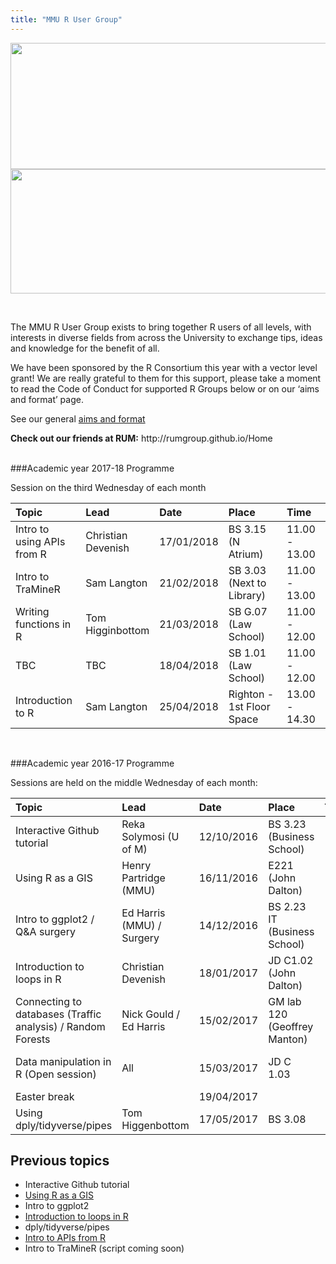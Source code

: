 ```yaml
---
title: "MMU R User Group"
---
```


<img src="img/Manchester_Met_University_Horizonal_black_logo.png" width="528" height="202"/>
<img src="img/RConsortium_Horizontal_Pantone.png" width="881" height="199"/>


<br>


The MMU R User Group exists to bring together R users of all levels, with interests in diverse fields from across the University to exchange tips, ideas and knowledge for the benefit of all.

We have been sponsored by the R Consortium this year with a vector level grant! We are really grateful to them for this support, please take a moment to read the Code of Conduct for supported R Groups below or on our 'aims and format' page.

[R Consortium Code of Conduct]: https://wiki.r-consortium.org/view/R_Consortium_and_the_R_Community_Code_of_Conduct

See our general [aims and format]

[aims and format]: https://mmu-r-user-group.github.io/statement.html


**Check out our friends at RUM:** http://rumgroup.github.io/Home
<br><br>


###Academic year 2017-18 Programme

Session on the third Wednesday of each month

| Topic           | Lead          | Date       | Place         | Time     |
| :-------------- |:--------------| :--------- | :-------------|:---------|
| Intro to using APIs from R | Christian Devenish | 17/01/2018 | BS 3.15 (N Atrium)| 11.00 - 13.00|
| Intro to TraMineR | Sam Langton | 21/02/2018 | SB 3.03 (Next to Library) | 11.00 - 13.00|
| Writing functions in R | Tom Higginbottom | 21/03/2018| SB G.07 (Law School)| 11.00 - 12.00 |
| TBC  | TBC | 18/04/2018 | SB 1.01 (Law School) | 11.00 - 12.00 |
| Introduction to R  | Sam Langton | 25/04/2018 | Righton - 1st Floor Space | 13.00 - 14.30 |

<br>

###Academic year 2016-17 Programme

Sessions are held on the middle Wednesday of each month: 


| Topic           | Lead          | Date       | Place         | Time     |
| :-------------- |:--------------| :--------- | :-------------|:---------|
| Interactive Github tutorial   | Reka Solymosi (U of M)  | 12/10/2016 | BS 3.23 (Business School) |12.00 - 13.00 |
| Using R as a GIS              | Henry Partridge (MMU)   | 16/11/2016 |   E221 (John Dalton)      |12.00 - 13.00|
| Intro to ggplot2 / Q&A surgery| Ed Harris (MMU) / Surgery  |14/12/2016| BS 2.23 IT  (Business School) |12.00 - 13.00 |
|  Introduction to loops in R   | Christian Devenish      | 18/01/2017 | JD C1.02 (John Dalton)    |11.00 - 13.00|        
|  Connecting to databases (Traffic analysis) / Random Forests | Nick Gould / Ed Harris  | 15/02/2017| GM lab 120 (Geoffrey Manton) | 11.00 - 13.00|
|  Data manipulation in R (Open session) | All  | 15/03/2017| JD C 1.03 | 11.00 - 13.00 |
|  Easter break |   | 19/04/2017| | |
|  Using dply/tidyverse/pipes | Tom Higgenbottom | 17/05/2017| BS 3.08 | 12.00-14.00 |



## Previous topics

* Interactive Github tutorial  
* [Using R as a GIS](https://github.com/rcatlord/tutorials/blob/master/GIS/GIS.md)  
* Intro to ggplot2  
* [Introduction to loops in R ](https://github.com/Cdevenish/Teaching/blob/master/IntroR/Intro_loops.r )  
* dply/tidyverse/pipes
* [Intro to APIs from R](https://github.com/Cdevenish/R-Material/tree/master/R%20Group/API)
* Intro to TraMineR (script coming soon)
